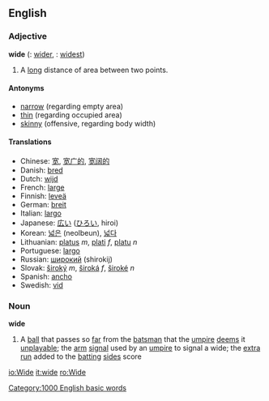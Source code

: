 ==English==

=== Adjective ===
'''wide'''  ({{compar}}: [[wider]], {{superl}}: [[widest]])
#A [[long]] distance of area between two points.

==== Antonyms ====
*[[narrow]] (regarding empty area)
*[[thin]] (regarding occupied area) 
*[[skinny]] (offensive, regarding body width)

====Translations ====
*Chinese: [[宽]], [[宽广的]], [[宽阔的]]
*Danish: [[bred]]
*Dutch: [[wijd]]
*French: [[large]]
*Finnish: [[leveä]]
*German: [[breit]]
*Italian: [[largo]]
*Japanese: [[広い]] ([[ひろい]], hiroi)
*Korean: [[넓은]] (neolbeun), [[넓다]]
*Lithuanian: [[platus]] ''m'', [[plati]] ''f'', [[platu]] ''n''
*Portuguese: [[largo]]
*Russian: [[широкий]] (shirokij)
*Slovak: [[široký]] ''m'', [[široká]] ''f'', [[široké]] ''n''
*Spanish: [[ancho]]
*Swedish: [[vid]]

===Noun===
'''wide'''
#{{cricket}} A [[ball]] that passes so [[far]] from the [[batsman]] that the [[umpire]] [[deem]]s it [[unplayable]]; the [[arm]] [[signal]] used by an [[umpire]] to signal a wide; the [[extra]] [[run]] added to the [[batting]] [[side]]s score

[[Category:1000 English basic words]]

[[io:Wide]]
[[it:wide]]
[[ro:Wide]]